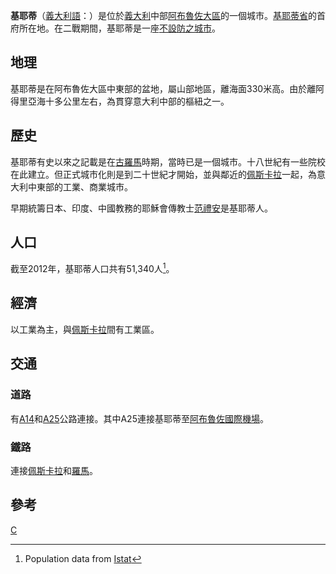 {{noteTA
|1=zh-hant:基耶蒂;zh-hans:基耶蒂;zh-tw:基替;
}}
{{Infobox Italian comune
| name                = 基耶蒂<br/>Chieti
| official_name       = Comune di Chieti
| native_name         =
| image_skyline       = Chieti 2008 -Piazza Garibaldi- by RaBoe 003.jpg
| imagesize           =
| image_alt           =
| image_caption       = 
| image_shield        = Chieti-Stemma.png
| shield_alt          =
| image_map           =
| map_alt             =
| map_caption         =
| pushpin_label_position =
| pushpin_map_alt     =
| latd  = 42 |latm  = 21 |lats  =  |latNS  = N
| longd = 14 |longm = 10 |longs =   |longEW = E
| coordinates_type    =
| coordinates_display =
| coordinates_footnotes =
| region              = [[阿布魯佐|阿布魯佐]]
| province            = [[基耶蒂省|基耶蒂省]]
| frazioni            = 
| mayor_party         =
| mayor               = 
| area_footnotes      =
| area_total_km2      = 58
| population_footnotes =
| population_total    = 51,340
| population_as_of    = 2012年12月31日
| pop_density_footnotes =
| population_demonym  =
| elevation_footnotes =
| elevation_m         = 330
| twin1               =
| twin1_country       =
| saint               =
| day                 =
| postal_code         = 66100
| area_code           = 0871
| website             = {{official website|http://www.comune.chieti.it}}
| footnotes           =
}}
'''基耶蒂'''（[[義大利語|義大利語]]：'''{{lang|it| Chieti}}'''）是位於[[義大利|義大利]]中部[[阿布魯佐大區|阿布魯佐大區]]的一個城市。[[基耶蒂省|基耶蒂省]]的首府所在地。在二戰期間，基耶蒂是一座[[不設防之城市|不設防之城市]]。

==地理==
基耶蒂是在阿布魯佐大區中東部的盆地，屬山部地區，離海面330米高。由於離阿得里亞海十多公里左右，為貫穿意大利中部的樞紐之一。

==歷史==
基耶蒂有史以來之記載是在[[古羅馬|古羅馬]]時期，當時已是一個城市。十八世紀有一些院校在此建立。但正式城市化則是到二十世紀才開始，並與鄰近的[[佩斯卡拉|佩斯卡拉]]一起，為意大利中東部的工業、商業城市。

早期統籌日本、印度、中國教務的耶穌會傳教士[[范禮安|范禮安]]是基耶蒂人。

==人口==
截至2012年，基耶蒂人口共有51,340人<ref>Population data from [[National_Institute_of_Statistics_(Italy)|Istat]]</ref>。

==經濟==
以工業為主，與[[佩斯卡拉|佩斯卡拉]]間有工業區。

==交通==
===道路===
有[[A14高速公路_(意大利)|A14]]和[[A25高速公路_(意大利)|A25]]公路連接。其中A25連接基耶蒂至[[阿布魯佐國際機場|阿布魯佐國際機場]]。

===鐵路===
連接[[佩斯卡拉|佩斯卡拉]]和[[羅馬|羅馬]]。

==參考==
{{reflist}}

{{基耶蒂省市鎮}}

{{Authority control}}
{{DEFAULTSORT:Chieti}}

[[Category:基耶蒂省市镇|C]]